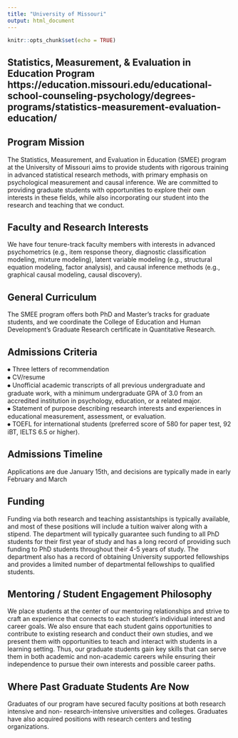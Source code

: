 ---
title: "University of Missouri"
output: html_document
---

```{r setup, include=FALSE}
knitr::opts_chunk$set(echo = TRUE)
```


## Statistics, Measurement, & Evaluation in Education Program https://education.missouri.edu/educational-school-counseling-psychology/degrees-programs/statistics-measurement-evaluation-education/  {-}

## Program Mission  {-}
The Statistics, Measurement, and Evaluation in Education (SMEE) program at the University of Missouri aims to provide students with rigorous training in advanced statistical research methods, with primary emphasis on psychological measurement and causal inference. We are committed to providing graduate students with opportunities to explore their own interests in these fields, while also incorporating our student into the research and teaching that we conduct.



## Faculty and Research Interests  {-}
We have four tenure-track faculty members with interests in advanced psychometrics (e.g., item response theory, diagnostic classification modeling, mixture modeling), latent variable modeling (e.g., structural equation modeling, factor analysis), and causal inference methods (e.g., graphical causal modeling, causal discovery).




## General Curriculum  {-}
The SMEE program offers both PhD and Master’s tracks for graduate students, and we coordinate the College of Education and Human Development’s Graduate Research certificate in Quantitative Research.



## Admissions Criteria  {-}
⦁	Three letters of recommendation  
⦁	CV/resume  
⦁	Unofficial academic transcripts of all previous undergraduate and graduate work, with a minimum undergraduate GPA of 3.0 from an accredited institution in psychology, education, or a related major.  
⦁	Statement of purpose describing research interests and experiences in educational measurement, assessment, or evaluation.  
⦁	TOEFL for international students (preferred score of 580 for paper test, 92 iBT, IELTS
6.5 or higher).  


## Admissions Timeline  {-}
Applications are due January 15th, and decisions are typically made in early February and March




## Funding  {-}
Funding via both research and teaching assistantships is typically available, and most of these positions will include a tuition waiver along with a stipend. The department will typically guarantee such funding to all PhD students for their first year of study and has a long record of providing such funding to PhD students throughout their 4-5 years of study. The department also has a record of obtaining University supported fellowships and provides a limited number of departmental fellowships to qualified students.

## Mentoring / Student Engagement Philosophy  {-}
We place students at the center of our mentoring relationships and strive to craft an experience that connects to each student’s individual interest and career goals. We also ensure that each student gains opportunities to contribute to existing research and conduct their own studies, and we present them with opportunities to teach and interact with students in a learning setting. Thus, our graduate students gain key skills that can serve them in both academic and non-academic careers while ensuring their independence to pursue their own interests and possible career paths.


## Where Past Graduate Students Are Now  {-}

Graduates of our program have secured faculty positions at both research intensive and non- research-intensive universities and colleges. Graduates have also acquired positions with research centers and testing organizations.
